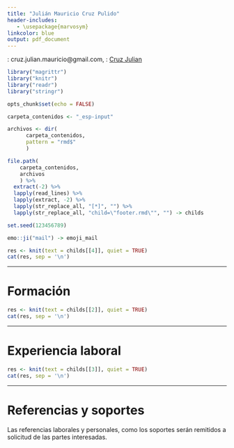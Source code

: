 ```yaml
---
title: "Julián Mauricio Cruz Pulido"
header-includes:
   - \usepackage{marvosym}
linkcolor: blue
output: pdf_document
---
```


   
\Letter: cruz.julian.mauricio@gmail.com, \ComputerMouse: [Cruz Julian](http://cruzjulian.com/)


```r
library("magrittr")
library("knitr")
library("readr")
library("stringr")

opts_chunk$set(echo = FALSE)

carpeta_contenidos <- "_esp-input"

archivos <- dir(
      carpeta_contenidos, 
      pattern = "rmd$"
      )

file.path(
    carpeta_contenidos, 
    archivos
    ) %>% 
  extract(-2) %>% 
  lapply(read_lines) %>% 
  lapply(extract, -2) %>%
  lapply(str_replace_all, "[*]", "") %>% 
  lapply(str_replace_all, "child=\"footer.rmd\"", "") -> childs


```

```r
set.seed(123456789)

emo::ji("mail") -> emoji_mail

```

```r
res <- knit(text = childs[[4]], quiet = TRUE)
cat(res, sep = '\n')

```


***

# Formación

```r
res <- knit(text = childs[[2]], quiet = TRUE)
cat(res, sep = '\n')

```

***

# Experiencia laboral

```r
res <- knit(text = childs[[3]], quiet = TRUE)
cat(res, sep = '\n')

```

***

# Referencias y soportes

Las referencias laborales y personales, como los soportes serán remitidos a solicitud de las partes interesadas.
